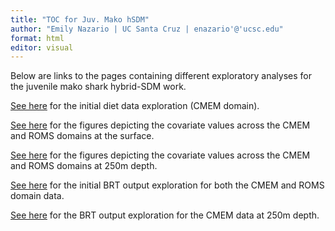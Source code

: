 ```yaml
---
title: "TOC for Juv. Mako hSDM"
author: "Emily Nazario | UC Santa Cruz | enazario'@'ucsc.edu"
format: html
editor: visual
---
```


Below are links to the pages containing different exploratory analyses for the juvenile mako shark hybrid-SDM work.

[See here](diet_explore.html) for the initial diet data exploration (CMEM domain).

[See here](covar_explore.html) for the figures depicting the covariate values across the CMEM and ROMS domains at the surface.

[See here](cover_explore_250m.html) for the figures depicting the covariate values across the CMEM and ROMS domains at 250m depth.

[See here](brt_explore.html) for the initial BRT output exploration for both the CMEM and ROMS domain data.

[See here](brt_explore250.html) for the BRT output exploration for the CMEM data at 250m depth.
